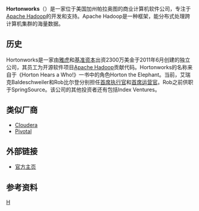 {{unreferenced|time=2014-04-17T01:02:35+00:00}}
{{Infobox company
| name = Hortonworks Inc
| logo = <!-- 檔案不存在 File:Hortonworks logo.gif -->
| caption = 
| type = 私有
| foundation = 2011
| headquarters = [[美国|美国]][[加利福尼亚州|加利福尼亚州]][[帕拉奥图|帕拉奥图]]
| location_country = 美国
| location = [[加利福尼亚州|加利福尼亚州]][[帕拉奥图|帕拉奥图]]
| locations = 
| area_served = 
| key_people = <!-- Eric Baldeschweiler, Founder & CTO, Rob Bearden, CEO only if notable and cited -->
| industry = 计算机软件（大数据、云计算）
| products = Hortonworks数据平台
| services = 
| homepage = {{URL|www.hortonworks.com}}
}}

'''Hortonworks'''（{{lang-en|'''Hortonworks Inc'''}}）是一家位于美国加州帕拉奥图的商业计算机软件公司，专注于[[Apache_Hadoop|Apache Hadoop]]的开发和支持。Apache Hadoop是一种框架，能分布式处理跨计算机集群的海量数据。

== 历史 ==
Hortonworks是一家由[[雅虎|雅虎]]和[[基准资本|基准资本]]出资2300万美金于2011年6月创建的独立公司，其员工为开源软件项目[[Apache_Hadoop|Apache Hadoop]]贡献代码。Hortonworks的名称来自于《Horton Hears a Who!》一书中的角色Horton the Elephant。当前，艾瑞克Baldeschweiler和Rob比尔登分别担任[[首席执行官|首席执行官]]和[[首席运营官|首席运营官]]。Rob之前供职于SpringSource。该公司的其他投资者还有包括Index Ventures。

== 类似厂商 ==
* [[Cloudera|Cloudera]]
* [[Pivotal|Pivotal]]

== 外部链接 ==
* [http://www.hortonworks.com 官方主页]{{Wayback|url=http://www.hortonworks.com/ |date=20190810164944 }}

== 参考资料 ==
{{reflist | 2}}

[[Category:森尼韋爾公司|H]]